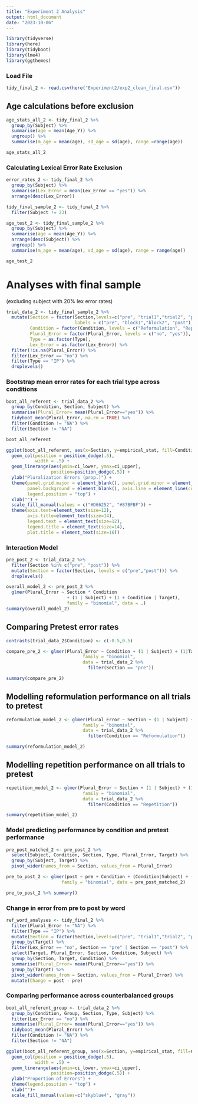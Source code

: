 ```yaml
---
title: "Experiment 2 Analysis"
output: html_document
date: "2023-10-06"
---
```


```r
library(tidyverse)
library(here)
library(tidyboot)
library(lme4)
library(ggthemes)
```

### Load File

```r
tidy_final_2 <- read.csv(here("Experiment2/exp2_clean_final.csv"))
```

## Age calculations before exclusion
```r
age_stats_all_2 <- tidy_final_2 %>%
  group_by(Subject) %>%
  summarise(age = mean(Age_Y)) %>%
  ungroup() %>%
  summarise(m_age = mean(age), sd_age = sd(age), range =range(age))

age_stats_all_2
```

### Calculating Lexical Error Rate Exclusion
```r
error_rates_2 <- tidy_final_2 %>%
  group_by(Subject) %>%
  summarise(Lex_Error = mean(Lex_Error == "yes")) %>%
  arrange(desc(Lex_Error))

tidy_final_sample_2 <- tidy_final_2 %>%
  filter(Subject != 23)

age_test_2 <- tidy_final_sample_2 %>%
  group_by(Subject) %>%
  summarise(age = mean(Age_Y)) %>%
  arrange(desc(Subject)) %>%
  ungroup() %>%
  summarise(m_age = mean(age), sd_age = sd(age), range = range(age))

age_test_2
```

# Analyses with final sample
(excluding subject with 20% lex error rates)

```r
trial_data_2 <- tidy_final_sample_2 %>%
  mutate(Section = factor(Section,levels=c("pre", "trial1","trial2", "post"), 
                          labels = c("pre", "block1","block2", "post")),
         Condition = factor(Condition, levels = c("Reformulation", "Repetition")),
         Plural_Error = factor(Plural_Error, levels = c("no", "yes")),
         Type = as.factor(Type),
         Lex_Error = as.factor(Lex_Error)) %>%
  filter(!is.na(Plural_Error)) %>%
  filter(Lex_Error == "no") %>%
  filter(Type == "IP") %>%
  droplevels()
```

### Bootstrap mean error rates for each trial type across conditions
```r
boot_all_referent <- trial_data_2 %>%
  group_by(Condition, Section, Subject) %>%
  summarise(Plural_Error= mean(Plural_Error=="yes")) %>%
  tidyboot_mean(Plural_Error, na.rm = TRUE) %>%
  filter(Condition != "NA") %>%
  filter(Section != "NA")

boot_all_referent
```

```r
ggplot(boot_all_referent, aes(x=Section, y=empirical_stat, fill=Condition)) +
  geom_col(position = position_dodge(.5),
           width = .5) +
  geom_linerange(aes(ymin=ci_lower, ymax=ci_upper), 
                 position=position_dodge(.5)) +
  ylab("Pluralization Errors (prop.)") +
  theme(panel.grid.major = element_blank(), panel.grid.minor = element_blank(),
        panel.background = element_blank(), axis.line = element_line(colour = "black"),
        legend.position = "top") + 
  xlab("") +
  scale_fill_manual(values = c("#D66252", "#87BFBF")) +
  theme(axis.text=element_text(size=12),
        axis.title=element_text(size=14),
        legend.text = element_text(size=12),
        legend.title = element_text(size=14),
        plot.title = element_text(size=16))
```

### Interaction Model
```r
pre_post_2 <- trial_data_2 %>%
  filter(Section %in% c("pre", "post")) %>%
  mutate(Section = factor(Section, levels = c("pre","post"))) %>%
  droplevels()

overall_model_2 <- pre_post_2 %>%
  glmer(Plural_Error ~ Section * Condition 
                       + (1 | Subject) + (1 + Condition | Target),
                       family = "binomial", data = .) 
summary(overall_model_2)
```

## Comparing Pretest error rates
```r
contrasts(trial_data_2$Condition) <- c(-0.5,0.5)

compare_pre_2 <- glmer(Plural_Error ~ Condition + (1 | Subject) + (1|Target),  
                             family = "binomial", 
                             data = trial_data_2 %>% 
                               filter(Section == "pre")) 

summary(compare_pre_2)
```

## Modelling reformulation performance on all trials to pretest
```r
reformulation_model_2 <- glmer(Plural_Error ~ Section + (1 | Subject) + (1| Target),  
                             family = "binomial", 
                             data = trial_data_2 %>% 
                               filter(Condition == "Reformulation")) 

summary(reformulation_model_2)
```
## Modelling repetition performance on all trials to pretest
```r
repetition_model_2 <- glmer(Plural_Error ~ Section + (1 | Subject) + (1|Target), 
                             family = "binomial", 
                             data = trial_data_2 %>% 
                               filter(Condition == "Repetition"))

summary(repetition_model_2)
```

### Model predicting performance by condition and pretest performance
```r
pre_post_matched_2 <- pre_post_2 %>%
  select(Subject, Condition, Section, Type, Plural_Error, Target) %>%
  group_by(Subject, Target) %>%
  pivot_wider(names_from = Section, values_from = Plural_Error)

pre_to_post_2 <- glmer(post ~ pre + Condition + (Condition|Subject) + (1|Target),
                     family = "binomial", data = pre_post_matched_2)

pre_to_post_2 %>% summary()
```

### Change in error from pre to post by word
```r
ref_word_analyses <- tidy_final_2 %>%
  filter(Plural_Error != "NA") %>%
  filter(Type == "IP") %>%
  mutate(Section = factor(Section,levels=c("pre", "trial1","trial2", "post"), labels = c("pre", "block1","block2", "post"))) %>%
  group_by(Target) %>%
  filter(Lex_Error == "no", Section == "pre" | Section == "post") %>%
  select(Target, Plural_Error, Section, Condition, Subject) %>%
  group_by(Section, Target, Condition) %>%
  summarise(Plural_Error= mean(Plural_Error=="yes")) %>%
  group_by(Target) %>%
  pivot_wider(names_from = Section, values_from = Plural_Error) %>%
  mutate(Change = post - pre)
```

### Comparing performance across counterbalanced groups
```r
boot_all_referent_group <- trial_data_2 %>%
  group_by(Condition, Group, Section, Type, Subject) %>%
  filter(Lex_Error == "no") %>%
  summarise(Plural_Error= mean(Plural_Error=="yes")) %>%
  tidyboot_mean(Plural_Error) %>%
  filter(Condition != "NA") %>%
  filter(Section != "NA")
```

```r
ggplot(boot_all_referent_group, aes(x=Section, y=empirical_stat, fill=Condition, color = Group)) +
  geom_col(position = position_dodge(.5),
           width = .5) +
  geom_linerange(aes(ymin=ci_lower, ymax=ci_upper),
                 position=position_dodge(.5)) +
  ylab("Proportion of Errors") +
  theme(legend.position = "top") +
  xlab("")+
  scale_fill_manual(values=c("skyblue4", "gray"))
```

